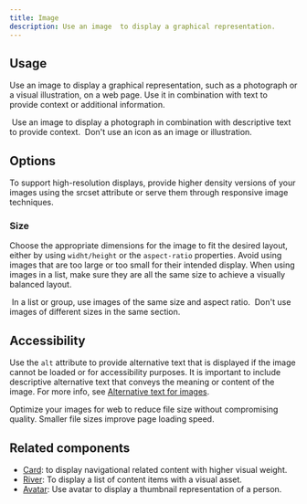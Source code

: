 ```yaml
---
title: Image
description: Use an image  to display a graphical representation.
---
```



## Usage

Use an image to display a graphical representation, such as a photograph or a visual illustration, on a web page. Use it in combination with text to provide context or additional information.

<DoDontContainer>
  <Do>
    <img
      src="https://github.com/primer/brand/assets/912236/3ffc80cb-4d7d-4ef4-b66f-10e902d8f17c"
      alt=""
    />
    <Caption>
      Use an image to display a photograph in combination with descriptive text
      to provide context.
    </Caption>
  </Do>
  <Dont>
    <img
      src="https://github.com/primer/brand/assets/912236/6f29d849-9379-4327-a4aa-e1233e19861b"
      alt=""
    />
    <Caption>Don't use an icon as an image or illustration.</Caption>
  </Dont>
</DoDontContainer>

## Options

To support high-resolution displays, provide higher density versions of your images using the srcset attribute or serve them through responsive image techniques.

### Size

Choose the appropriate dimensions for the image to fit the desired layout, either by using `widht/height` or the `aspect-ratio` properties. Avoid using images that are too large or too small for their intended display. When using images in a list, make sure they are all the same size to achieve a visually balanced layout.

<DoDontContainer>
  <Do>
    <img
      src="https://github.com/primer/brand/assets/912236/7e9cf19c-1545-4b47-9ac8-0442050eb509"
      alt=""
    />
    <Caption>
      In a list or group, use images of the same size and aspect ratio.
    </Caption>
  </Do>
  <Dont>
    <img
      src="https://github.com/primer/brand/assets/912236/6efc49d3-f982-4f9f-9951-413a05f329cc"
      alt=""
    />
    <Caption>Don't use images of different sizes in the same section.</Caption>
  </Dont>
</DoDontContainer>

## Accessibility

Use the `alt` attribute to provide alternative text that is displayed if the image cannot be loaded or for accessibility purposes. It is important to include descriptive alternative text that conveys the meaning or content of the image. For more info, see [Alternative text for images](https://primer.style/design/guides/accessibility/alternative-text-for-images).

Optimize your images for web to reduce file size without compromising quality. Smaller file sizes improve page loading speed.

## Related components

- [Card](/components/Card): to display navigational related content with higher visual weight.
- [River](/components/River): To display a list of content items with a visual asset.
- [Avatar](/components/Avatar): Use avatar to display a thumbnail representation of a person.
